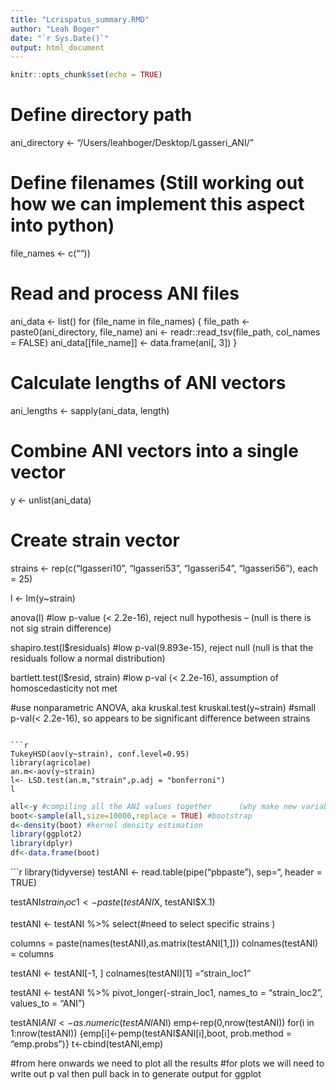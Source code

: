 ---
title: "Lcrispatus_summary.RMD"
author: "Leah Boger"
date: "`r Sys.Date()`"
output: html_document
---

```{r setup, include=FALSE}
knitr::opts_chunk$set(echo = TRUE)
```

# Define directory path
ani_directory <- "/Users/leahboger/Desktop/Lgasseri_ANI/"

# Define filenames (Still working out how we can implement this aspect into python)
file_names <- c(""))

# Read and process ANI files
ani_data <- list()
for (file_name in file_names) {
  file_path <- paste0(ani_directory, file_name)
  ani <- readr::read_tsv(file_path, col_names = FALSE)
  ani_data[[file_name]] <- data.frame(ani[, 3])
}

# Calculate lengths of ANI vectors
ani_lengths <- sapply(ani_data, length)

# Combine ANI vectors into a single vector
y <- unlist(ani_data)

# Create strain vector
strains <- rep(c("lgasseri10", "lgasseri53", "lgasseri54", "lgasseri56"), each = 25)

l <- lm(y~strain)

anova(l)
#low p-value (< 2.2e-16), reject null hypothesis -- (null is there is not sig strain difference)

shapiro.test(l$residuals)
#low p-val(9.893e-15), reject null (null is that the residuals follow a normal distribution)

bartlett.test(l$resid, strain)
#low p-val (< 2.2e-16), assumption of homoscedasticity not met

#use nonparametric ANOVA, aka kruskal.test
kruskal.test(y~strain)
#small p-val(< 2.2e-16), so appears to be significant difference between strains

```

```{r}
TukeyHSD(aov(y~strain), conf.level=0.95)
library(agricolae)
an.m<-aov(y~strain)
l<- LSD.test(an.m,"strain",p.adj = "bonferroni")
l
```



```{r}
all<-y #compiling all the ANI values together      (why make new variable)
boot<-sample(all,size=10000,replace = TRUE) #bootstrap
d<-density(boot) #kernel density estimation
library(ggplot2)
library(dplyr)
df<-data.frame(boot)
```

```{r}
library(tidyverse)
testANI <- read.table(pipe("pbpaste"), sep="\t", header = TRUE)

testANI$strain_loc1 <- paste(testANI$X, testANI$X.1)

testANI <- testANI %>% select(#need to select specific strains
)

columns = paste(names(testANI),as.matrix(testANI[1,]))
colnames(testANI) = columns

testANI <- testANI[-1, ]
colnames(testANI)[1] ="strain_loc1"

testANI <- testANI %>% pivot_longer(-strain_loc1, names_to = "strain_loc2", values_to = "ANI")

testANI$ANI <- as.numeric(testANI$ANI)
emp<-rep(0,nrow(testANI))
for(i in 1:nrow(testANI))
  {emp[i]<-pemp(testANI$ANI[i],boot, prob.method = "emp.probs")}
t<-cbind(testANI,emp)

#from here onwards we need to plot all the results
#for plots we will need to write out p val then pull back in to generate output for ggplot
